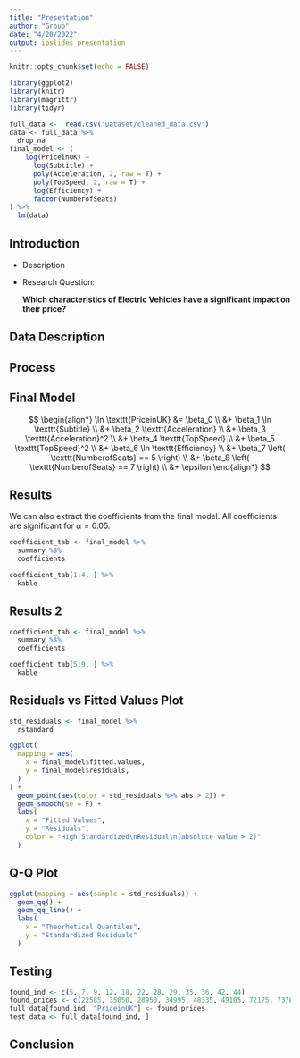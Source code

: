 ```yaml
---
title: "Presentation"
author: "Group"
date: "4/20/2022"
output: ioslides_presentation
---
```


```r
knitr::opts_chunk$set(echo = FALSE)
```

```r
library(ggplot2)
library(knitr)
library(magrittr)
library(tidyr)

full_data <-  read.csv("Dataset/cleaned_data.csv")
data <- full_data %>%
  drop_na
final_model <- (
    log(PriceinUK) ~
      log(Subtitle) +
      poly(Acceleration, 2, raw = T) + 
      poly(TopSpeed, 2, raw = T) +
      log(Efficiency) +
      factor(NumberofSeats)
) %>%
  lm(data)
```

## Introduction

* Description

* Research Question:

    **Which characteristics of Electric Vehicles have a significant impact on their price?**

## Data Description

## Process
<!-- I need to fill out this when I finish this part of the paper. -->

## Final Model
$$
\begin{align*}
\ln \texttt{PriceinUK} &= \beta_0 \\
&+ \beta_1 \ln \texttt{Subtitle} \\
&+ \beta_2 \texttt{Acceleration} \\
&+ \beta_3 \texttt{Acceleration}^2 \\
&+ \beta_4 \texttt{TopSpeed} \\
&+ \beta_5 \texttt{TopSpeed}^2 \\
&+ \beta_6 \ln \texttt{Efficiency} \\
&+ \beta_7 \left( \texttt{NumberofSeats} == 5 \right) \\
&+ \beta_8 \left( \texttt{NumberofSeats} == 7 \right) \\
&+ \epsilon
\end{align*}
$$

## Results
We can also extract the coefficients from the final model. All coefficients are significant for $\alpha = 0.05$.

```r
coefficient_tab <- final_model %>%
  summary %$%
  coefficients

coefficient_tab[1:4, ] %>%
  kable
```

## Results 2

```r
coefficient_tab <- final_model %>%
  summary %$%
  coefficients

coefficient_tab[5:9, ] %>%
  kable
```

## Residuals vs Fitted Values Plot
```r
std_residuals <- final_model %>%
  rstandard

ggplot(
  mapping = aes(
    x = final_model$fitted.values,
    y = final_model$residuals,
  )
) +
  geom_point(aes(color = std_residuals %>% abs > 2)) +
  geom_smooth(se = F) +
  labs(
    x = "Fitted Values",
    y = "Residuals",
    color = "High Standardized\nResidual\n(absolute value > 2)"
  )
```

## Q-Q Plot
```r
ggplot(mapping = aes(sample = std_residuals)) +
  geom_qq() +
  geom_qq_line() +
  labs(
    x = "Theorhetical Quantiles",
    y = "Standardized Residuals"
  )
```
## Testing
```r
found_ind <- c(5, 7, 9, 12, 18, 22, 28, 29, 35, 36, 42, 44)
found_prices <- c(22585, 35050, 28950, 34995, 48335, 49105, 72175, 73785, 51510, 53010, 54990, 48280)
full_data[found_ind, "PriceinUK"] <- found_prices
test_data <- full_data[found_ind, ]
```
## Conclusion